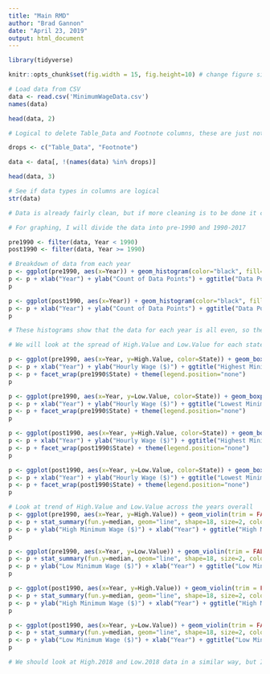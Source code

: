 ```yaml
---
title: "Main RMD"
author: "Brad Gannon"
date: "April 23, 2019"
output: html_document
---
```


```r
library(tidyverse)

knitr::opts_chunk$set(fig.width = 15, fig.height=10) # change figure size in Rmd/HTML

# Load data from CSV
data <- read.csv('MinimumWageData.csv')
names(data)

head(data, 2)

# Logical to delete Table_Data and Footnote columns, these are just notes and not useful

drops <- c("Table_Data", "Footnote")

data <- data[, !(names(data) %in% drops)]

head(data, 3)
```

```r
# See if data types in columns are logical
str(data)

# Data is already fairly clean, but if more cleaning is to be done it can be coded below
```

```r
# For graphing, I will divide the data into pre-1990 and 1990-2017

pre1990 <- filter(data, Year < 1990)
post1990 <- filter(data, Year >= 1990)

# Breakdown of data from each year
p <- ggplot(pre1990, aes(x=Year)) + geom_histogram(color="black", fill="white", binwidth=1)
p <- p + xlab("Year") + ylab("Count of Data Points") + ggtitle("Data Points by Year (Pre-1990)")
p

p <- ggplot(post1990, aes(x=Year)) + geom_histogram(color="black", fill="gray", binwidth=1)
p <- p + xlab("Year") + ylab("Count of Data Points") + ggtitle("Data Points by Year (Post-1990)")
p

# These histograms show that the data for each year is all even, so the comparisons should be fairly accurate

# We will look at the spread of High.Value and Low.Value for each state by year

p <- ggplot(pre1990, aes(x=Year, y=High.Value, color=State)) + geom_boxplot(outlier.color="red", outlier.shape=8, outlier.size=2)
p <- p + xlab("Year") + ylab("Hourly Wage ($)") + ggtitle("Highest Minimum Wage Across US States pre-1990")
p <- p + facet_wrap(pre1990$State) + theme(legend.position="none")
p

p <- ggplot(pre1990, aes(x=Year, y=Low.Value, color=State)) + geom_boxplot(outlier.color="red", outlier.shape=8, outlier.size=2)
p <- p + xlab("Year") + ylab("Hourly Wage ($)") + ggtitle("Lowest Minimum Wage Across US States pre-1990")
p <- p + facet_wrap(pre1990$State) + theme(legend.position="none")
p

p <- ggplot(post1990, aes(x=Year, y=High.Value, color=State)) + geom_boxplot(outlier.color="red", outlier.shape=8, outlier.size=2)
p <- p + xlab("Year") + ylab("Hourly Wage ($)") + ggtitle("Highest Minimum Wage Across US States post-1990")
p <- p + facet_wrap(post1990$State) + theme(legend.position="none")
p

p <- ggplot(post1990, aes(x=Year, y=Low.Value, color=State)) + geom_boxplot(outlier.color="red", outlier.shape=8, outlier.size=2)
p <- p + xlab("Year") + ylab("Hourly Wage ($)") + ggtitle("Lowest Minimum Wage Across US States post-1990")
p <- p + facet_wrap(post1990$State) + theme(legend.position="none")
p
```

```r
# Look at trend of High.Value and Low.Value across the years overall
p <- ggplot(pre1990, aes(x=Year, y=High.Value)) + geom_violin(trim = FALSE)
p <- p + stat_summary(fun.y=median, geom="line", shape=18, size=2, color="red")
p <- p + ylab("High Minimum Wage ($)") + xlab("Year") + ggtitle("High Minimum Wage Trend pre-1990")
p

p <- ggplot(pre1990, aes(x=Year, y=Low.Value)) + geom_violin(trim = FALSE)
p <- p + stat_summary(fun.y=median, geom="line", shape=18, size=2, color="blue")
p <- p + ylab("Low Minimum Wage ($)") + xlab("Year") + ggtitle("Low Minimum Wage Trend pre-1990")
p

p <- ggplot(post1990, aes(x=Year, y=High.Value)) + geom_violin(trim = FALSE)
p <- p + stat_summary(fun.y=median, geom="line", shape=18, size=2, color="green")
p <- p + ylab("High Minimum Wage ($)") + xlab("Year") + ggtitle("High Minimum Wage Trend post-1990")
p

p <- ggplot(post1990, aes(x=Year, y=Low.Value)) + geom_violin(trim = FALSE)
p <- p + stat_summary(fun.y=median, geom="line", shape=18, size=2, color="purple")
p <- p + ylab("Low Minimum Wage ($)") + xlab("Year") + ggtitle("Low Minimum Wage Trend post-1990")
p
```

```r
# We should look at High.2018 and Low.2018 data in a similar way, but I left off here because it is almost midnight

```